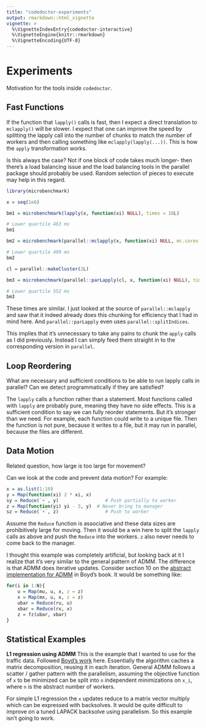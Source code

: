 ```yaml
---
title: "codedoctor-experiments"
output: rmarkdown::html_vignette
vignette: >
  %\VignetteIndexEntry{codedoctor-interactive}
  %\VignetteEngine{knitr::rmarkdown}
  %\VignetteEncoding{UTF-8}
---
```


# Experiments

Motivation for the tools inside `codedoctor`.

## Fast Functions

If the function that `lapply()` calls is fast, then I expect a direct
translation to `mclapply()` will be slower. I expect that one can improve
the speed by splitting the lapply call into the number of chunks to match
the number of workers and then calling something like `mclapply(lapply(...))`.
This is how the `apply` transformation works.

Is this always the case? Not if one block of code takes much longer- then
there's a load balancing issue and the load balancing tools in the parallel
package should probably be used. Random selection of pieces to execute may
help in this regard.

```R

library(microbenchmark)

x = seq(1e6)

bm1 = microbenchmark(lapply(x, function(xi) NULL), times = 10L)

# Lower quartile 463 ms
bm1

bm2 = microbenchmark(parallel::mclapply(x, function(xi) NULL, mc.cores = 2L), times = 10L)

# Lower quartile 499 ms
bm2

cl = parallel::makeCluster(2L)

bm3 = microbenchmark(parallel::parLapply(cl, x, function(xi) NULL), times = 10L)

# Lower quartile 552 ms
bm3

```

These times are similar. I just looked at the source of
`parallel::mclapply` and saw that it indeed already does this chunking for
efficiency that I had in mind here. And `parallel::parLapply` even uses
`parallel::splitIndices`.

This implies that it's unnecessary to take any pains to chunk the
`apply` calls as I did previously. Instead I can simply feed them straight in
to the corresponding version in `parallel`.

## Loop Reordering

What are necessary and sufficient conditions to be able to run lapply calls
in parallel? Can we detect programmatically if they are satisfied?

The `lapply` calls a function rather than a statement. Most functions called
with `lapply` are probably pure, meaning they have no side effects. This is
a sufficient condition to say we can fully reorder statements. But it's
stronger than we need. For example, each function could write to a unique
file. Then the function is not pure, because it writes to a file, but it
may run in parallel, because the files are different.


## Data Motion

Related question, how large is too large for movement?

Can we look at the code and prevent data motion? For example:


```R

x = as.list(1:10)
y = Map(function(xi) 2 * xi, x)
sy = Reduce(`+`, y)                 # Push partially to worker
z = Map(function(yi) yi - 3, y)  # Never bring to manager
sz = Reduce(`+`, z)                 # Push to worker

```

Assume the `Reduce` function is associative and these data sizes are
prohibitively large for moving. Then it would be a win here to split the
`lapply` calls as above and push the `Reduce` into the workers. `z` also
never needs to come back to the manager.

I thought this example was completely artificial, but looking back at it I
realize that it's very similar to the general pattern of ADMM. The
difference is that ADMM does iterative updates. Consider section 10 on the
[abstract implementation for
ADMM](http://stanford.edu/~boyd/papers/pdf/admm_distr_stats.pdf) in Boyd's
book. It would be something like:

```R

for(i in 1:N){
    u = Map(mu, u, x, z = z)
    x = Map(mx, u, x, z = z)
    ubar = Reduce(ru, u)
    xbar = Reduce(rx, x)
    z = fz(ubar, xbar)
}

```


## Statistical Examples

__L1 regression using ADMM__ 
This is the example that I wanted to use for the traffic data.
Followed [Boyd's
work](https://web.stanford.edu/~boyd/papers/admm/least_abs_deviations/lad.html) here.
Essentially the algorithm caches a matrix decomposition, reusing it in each
iteration. General ADMM follows a scatter / gather pattern with the
parallelism, assuming the objective function of `x` to be minimized can be split
into `n` independent minimizations on `x_i`, where `n` is the abstract number of
workers.

For simple L1 regression the `x` updates reduce to a matrix vector multiply
which can be expressed with backsolves. It would be quite difficult to
improve on a tuned LAPACK backsolve using parallelism. So this example
isn't going to work.
